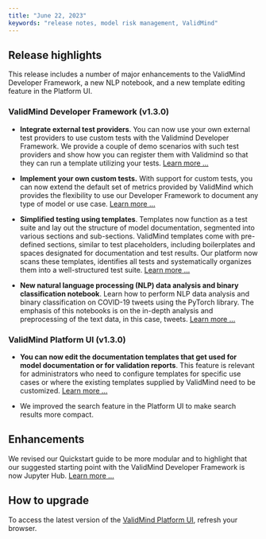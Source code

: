 ```yaml
---
title: "June 22, 2023"
keywords: "release notes, model risk management, ValidMind"
---
```


## Release highlights

This release includes a number of major enhancements to the ValidMind Developer Framework, a new NLP notebook, and a new template editing feature in the Platform UI. 

### ValidMind Developer Framework (v1.3.0)

- **Integrate external test providers**. You can now use your own external test providers to use custom tests with the Validmind Developer Framework. We provide a couple of demo scenarios with such test providers and show how you can register them with  Validmind so that they can run a template utilizing your tests. [Learn more ...](../notebooks/external_test_providers_demo.ipynb
)

- **Implement your own custom tests.** With support for custom tests, you can now extend the default set of metrics provided by ValidMind which provides the flexibility to use our Developer Framework to document any type of model or use case. [Learn more ...](../notebooks/how_to/implementing_custom_tests.ipynb)

<!--- NR if the following text is inaccurate, https://github.com/validmind/documentation/pull/102 will also need to be updated --->
- **Simplified testing using templates**. Templates now function as a test suite and lay out the structure of model documentation, segmented into various sections and sub-sections. ValidMind templates come with pre-defined sections, similar to test placeholders, including boilerplates and spaces designated for documentation and test results. Our platform now scans these templates, identifies all tests and systematically organizes them into a well-structured test suite. [Learn more ...](developer-framework-introduction.qmd)

- **New natural language processing (NLP) data analysis and binary classification notebook**. Learn how to perform NLP data analysis and binary classification on COVID-19 tweets using the PyTorch library. The emphasis of this notebooks is on the in-depth analysis and preprocessing of the text data, in this case, tweets. [Learn more ...](../notebooks/nlp/nlp_sentiment_analysis_demo.ipynb)

### ValidMind Platform UI (v1.3.0)

- **You can now edit the documentation templates that get used for model documentation or for validation reports**. This feature is relevant for administrators who need to configure templates for specific use cases or where the existing templates supplied by ValidMind need to be customized. [Learn more ...](edit-templates.qmd)

- We improved the search feature in the Platform UI to make search results more compact.

## Enhancements

We revised our Quickstart guide to be more modular and to highlight that our suggested starting point with the ValidMind Developer Framework is now Jupyter Hub. [Learn more ...](quickstart.qmd)

## How to upgrade

To access the latest version of the [ValidMind Platform UI](http://app.prod.validmind.ai/), refresh your browser.

<!---
To upgrade the ValidMind Developer Framework:

- [Using Docker](try-developer-framework-with-docker.qmd): pull the latest Docker image:
    
    ```jsx
    docker pull validmind/validmind-jupyter-demo:latest
    
    ```
    
- [In your own developer environment](install-and-initialize-developer-framework.qmd): restart your notebook and re-run:
    
    ```python
    !pip install validmind
    ```
--->